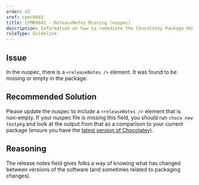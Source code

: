 ```yaml
---
order: 42
xref: cpmr0042
title: CPMR0042 - ReleaseNotes Missing (nuspec)
description: Information on how to remediate the Chocolatey Package Moderation Rule 0042
ruleType: Guideline
---
```


<?! Include "../../../../../shared/package-validator-rule-guideline.txt" /?>

## Issue

In the nuspec, there is a `<releaseNotes />` element. It was found to be missing or empty in the package.

## Recommended Solution

Please update the nuspec to include a `<releaseNotes />` element that is non-empty. If your nuspec file is missing this field, you should run `choco new testpkg` and look at the output from that as a comparison to your current package (ensure you have the [latest version of Chocolatey](https://community.chocolatey.org/packages?q=id%3Achocolatey)).

## Reasoning

The release notes field gives folks a way of knowing what has changed between versions of the software (and sometimes related to packaging changes).
